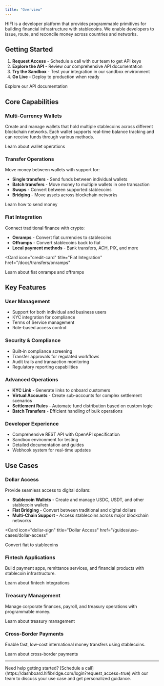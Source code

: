 ```yaml
---
title: "Overview"
---
```


HIFI is a developer platform that provides programmable primitives for building financial infrastructure with stablecoins. We enable developers to issue, route, and reconcile money across countries and networks.

## Getting Started

1. **Request Access** - Schedule a call with our team to get API keys
2. **Explore the API** - Review our comprehensive API documentation
3. **Try the Sandbox** - Test your integration in our sandbox environment
4. **Go Live** - Deploy to production when ready

<Card icon="code" title="API Reference" href="/api">
  Explore our API documentation
</Card>

## Core Capabilities

### Multi-Currency Wallets

Create and manage wallets that hold multiple stablecoins across different blockchain networks. Each wallet supports real-time balance tracking and can receive funds through various methods.

<Card icon="wallet" title="Wallet Management" href="/docs/wallets">
  Learn about wallet operations
</Card>

### Transfer Operations

Move money between wallets with support for:

- **Single transfers** - Send funds between individual wallets
- **Batch transfers** - Move money to multiple wallets in one transaction
- **Swaps** - Convert between supported stablecoins
- **Bridging** - Move assets across blockchain networks

<Card icon="arrow-right" title="Transfer Guide" href="/guides/send">
  Learn how to send money
</Card>

### Fiat Integration

Connect traditional finance with crypto:

- **Onramps** - Convert fiat currencies to stablecoins
- **Offramps** - Convert stablecoins back to fiat
- **Local payment methods** - Bank transfers, ACH, PIX, and more

<Card
  icon="credit-card"
  title="Fiat Integration"
  href="/docs/transfers/onramps"
>
  Learn about fiat onramps and offramps
</Card>

## Key Features

### User Management

- Support for both individual and business users
- KYC integration for compliance
- Terms of Service management
- Role-based access control

### Security & Compliance

- Built-in compliance screening
- Transfer approvals for regulated workflows
- Audit trails and transaction monitoring
- Regulatory reporting capabilities

### Advanced Operations

- **KYC Link** - Generate links to onboard customers
- **Virtual Accounts** - Create sub-accounts for complex settlement scenarios
- **Settlement Rules** - Automate fund distribution based on custom logic
- **Batch Transfers** - Efficient handling of bulk operations

### Developer Experience

- Comprehensive REST API with OpenAPI specification
- Sandbox environment for testing
- Detailed documentation and guides
- Webhook system for real-time updates

## Use Cases

### Dollar Access

Provide seamless access to digital dollars:

- **Stablecoin Wallets** - Create and manage USDC, USDT, and other stablecoin wallets
- **Fiat Bridging** - Convert between traditional and digital dollars
- **Multi-Chain Support** - Access stablecoins across major blockchain networks

<Card
  icon="dollar-sign"
  title="Dollar Access"
  href="/guides/use-cases/dollar-access"
>
  Convert fiat to stablecoins
</Card>

### Fintech Applications

Build payment apps, remittance services, and financial products with stablecoin infrastructure.

<Card icon="smartphone" title="Fintech Guide" href="/guides/use-cases/fintech">
  Learn about fintech integrations
</Card>

### Treasury Management

Manage corporate finances, payroll, and treasury operations with programmable money.

<Card icon="building" title="Treasury Guide" href="/guides/use-cases/treasury">
  Learn about treasury management
</Card>

### Cross-Border Payments

Enable fast, low-cost international money transfers using stablecoins.

<Card icon="globe" title="Cross-Border Guide" href="/guides/use-cases/payments">
  Learn about cross-border payments
</Card>

---

<Note>
  Need help getting started? [Schedule a
  call](https://dashboard.hifibridge.com/login?request_access=true) with our
  team to discuss your use case and get personalized guidance.
</Note>
